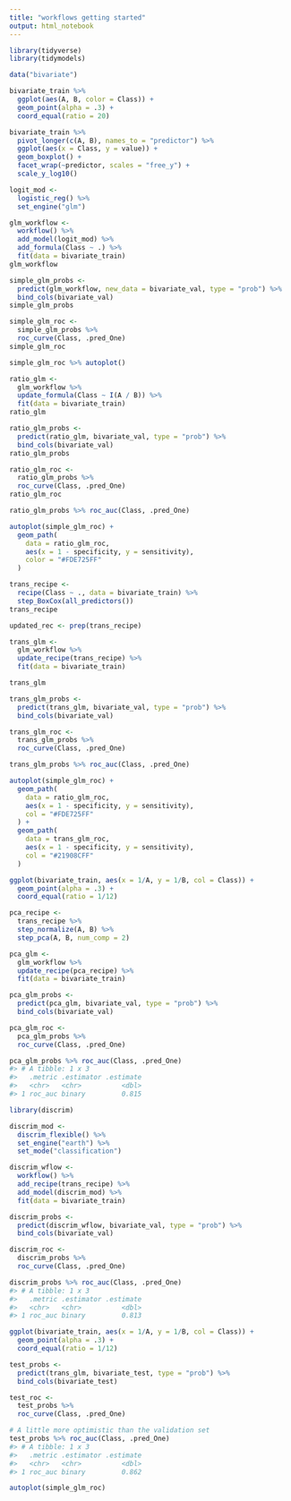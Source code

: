 ```yaml
---
title: "workflows getting started"
output: html_notebook
---
```


```r
library(tidyverse)
library(tidymodels)
```
```r
data("bivariate")
```

```r
bivariate_train %>% 
  ggplot(aes(A, B, color = Class)) +
  geom_point(alpha = .3) +
  coord_equal(ratio = 20)
```

```r
bivariate_train %>% 
  pivot_longer(c(A, B), names_to = "predictor") %>% 
  ggplot(aes(x = Class, y = value)) +
  geom_boxplot() +
  facet_wrap(~predictor, scales = "free_y") +
  scale_y_log10()
```
```r
logit_mod <-
  logistic_reg() %>% 
  set_engine("glm")
```

```r
glm_workflow <-
  workflow() %>%
  add_model(logit_mod) %>% 
  add_formula(Class ~ .) %>% 
  fit(data = bivariate_train)
glm_workflow
```

```r
simple_glm_probs <-
  predict(glm_workflow, new_data = bivariate_val, type = "prob") %>% 
  bind_cols(bivariate_val)
simple_glm_probs
```
```r
simple_glm_roc <-
  simple_glm_probs %>% 
  roc_curve(Class, .pred_One)
simple_glm_roc
```
```r
simple_glm_roc %>% autoplot()
```

```r
ratio_glm <-
  glm_workflow %>% 
  update_formula(Class ~ I(A / B)) %>% 
  fit(data = bivariate_train)
ratio_glm
```

```r
ratio_glm_probs <-
  predict(ratio_glm, bivariate_val, type = "prob") %>% 
  bind_cols(bivariate_val)
ratio_glm_probs
```
```r
ratio_glm_roc <-
  ratio_glm_probs %>% 
  roc_curve(Class, .pred_One)
ratio_glm_roc
```
```r
ratio_glm_probs %>% roc_auc(Class, .pred_One)
```

```r
autoplot(simple_glm_roc) +
  geom_path(
    data = ratio_glm_roc,
    aes(x = 1 - specificity, y = sensitivity),
    color = "#FDE725FF"
  )
```

```r
trans_recipe <-
  recipe(Class ~ ., data = bivariate_train) %>% 
  step_BoxCox(all_predictors())
trans_recipe
```

```r
updated_rec <- prep(trans_recipe)
```


```r
trans_glm <- 
  glm_workflow %>% 
  update_recipe(trans_recipe) %>% 
  fit(data = bivariate_train)

trans_glm
```

```r
trans_glm_probs <-
  predict(trans_glm, bivariate_val, type = "prob") %>%
  bind_cols(bivariate_val)
```


```r
trans_glm_roc <- 
  trans_glm_probs %>% 
  roc_curve(Class, .pred_One)

trans_glm_probs %>% roc_auc(Class, .pred_One)
```

```r
autoplot(simple_glm_roc) + 
  geom_path(
    data = ratio_glm_roc, 
    aes(x = 1 - specificity, y = sensitivity), 
    col = "#FDE725FF"
  ) + 
  geom_path(
    data = trans_glm_roc, 
    aes(x = 1 - specificity, y = sensitivity), 
    col = "#21908CFF"
  )
```

```r
ggplot(bivariate_train, aes(x = 1/A, y = 1/B, col = Class)) + 
  geom_point(alpha = .3) + 
  coord_equal(ratio = 1/12)
```

```r
pca_recipe <- 
  trans_recipe %>% 
  step_normalize(A, B) %>%
  step_pca(A, B, num_comp = 2)

pca_glm <-
  glm_workflow %>%
  update_recipe(pca_recipe) %>% 
  fit(data = bivariate_train)

pca_glm_probs <-
  predict(pca_glm, bivariate_val, type = "prob") %>%
  bind_cols(bivariate_val)

pca_glm_roc <- 
  pca_glm_probs %>% 
  roc_curve(Class, .pred_One)

pca_glm_probs %>% roc_auc(Class, .pred_One)
#> # A tibble: 1 x 3
#>   .metric .estimator .estimate
#>   <chr>   <chr>          <dbl>
#> 1 roc_auc binary         0.815
```


```r
library(discrim)

discrim_mod <- 
  discrim_flexible() %>%
  set_engine("earth") %>%
  set_mode("classification") 

discrim_wflow <- 
  workflow() %>% 
  add_recipe(trans_recipe) %>% 
  add_model(discrim_mod) %>% 
  fit(data = bivariate_train)

discrim_probs <-
  predict(discrim_wflow, bivariate_val, type = "prob") %>%
  bind_cols(bivariate_val)

discrim_roc <- 
  discrim_probs %>% 
  roc_curve(Class, .pred_One)

discrim_probs %>% roc_auc(Class, .pred_One)
#> # A tibble: 1 x 3
#>   .metric .estimator .estimate
#>   <chr>   <chr>          <dbl>
#> 1 roc_auc binary         0.813
```

```r
ggplot(bivariate_train, aes(x = 1/A, y = 1/B, col = Class)) + 
  geom_point(alpha = .3) + 
  coord_equal(ratio = 1/12)
```

```r
test_probs <- 
  predict(trans_glm, bivariate_test, type = "prob") %>%
  bind_cols(bivariate_test)

test_roc <- 
  test_probs %>% 
  roc_curve(Class, .pred_One)

# A little more optimistic than the validation set
test_probs %>% roc_auc(Class, .pred_One)
#> # A tibble: 1 x 3
#>   .metric .estimator .estimate
#>   <chr>   <chr>          <dbl>
#> 1 roc_auc binary         0.862

autoplot(simple_glm_roc) 
```














